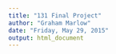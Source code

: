 ```yaml
---
title: "131 Final Project"
author: "Graham Marlow"
date: "Friday, May 29, 2015"
output: html_document
---
```


